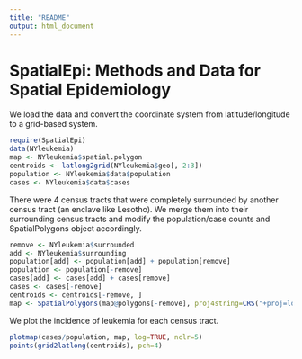 ```yaml
---
title: "README"
output: html_document
---
```


SpatialEpi: Methods and Data for Spatial Epidemiology
===========================================
We load the data and convert the coordinate system from latitude/longitude to a 
grid-based system.  
```r
require(SpatialEpi)
data(NYleukemia)
map <- NYleukemia$spatial.polygon
centroids <- latlong2grid(NYleukemia$geo[, 2:3])
population <- NYleukemia$data$population
cases <- NYleukemia$data$cases
```



There were 4 census tracts that were completely surrounded by another census tract (an enclave like Lesotho).  We merge them into their surrounding census tracts and modify the population/case counts and SpatialPolygons object accordingly. 
```r
remove <- NYleukemia$surrounded
add <- NYleukemia$surrounding
population[add] <- population[add] + population[remove]
population <- population[-remove]
cases[add] <- cases[add] + cases[remove]
cases <- cases[-remove]
centroids <- centroids[-remove, ]
map <- SpatialPolygons(map@polygons[-remove], proj4string=CRS("+proj=longlat"))
```

We plot the incidence of leukemia for each census tract.  
```r
plotmap(cases/population, map, log=TRUE, nclr=5)
points(grid2latlong(centroids), pch=4)
```

